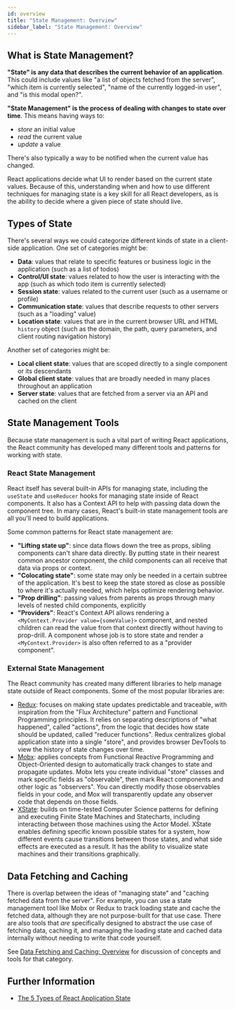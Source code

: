```yaml
---
id: overview
title: "State Management: Overview"
sidebar_label: "State Management: Overview"
---
```


## What is State Management?

**"State" is any data that describes the current behavior of an application**.  This could include values like "a list of objects fetched from the server", "which item is currently selected", "name of the currently logged-in user", and "is this modal open?".

**"State Management" is the process of dealing with changes to state over time**.  This means having ways to:

- *store* an initial value
- *read* the current value
- *update* a value

There's also typically a way to be notified when the current value has changed.

React applications decide what UI to render based on the current state values.  Because of this, understanding when and how to use different techniques for managing state is a key skill for all React developers, as is the ability to decide where a given piece of state should live.



## Types of State

There's several ways we could categorize different kinds of state in a client-side application.  One set of categories might be:

- **Data**: values that relate to specific features or business logic in the application (such as a list of todos)
- **Control/UI state**: values related to how the user is interacting with the app (such as which todo item is currently selected)
- **Session state**: values related to the current user (such as a username or profile)
- **Communication state**: values that describe requests to other servers (such as a "loading" value)
- **Location state**: values that are in the current browser URL and HTML `history` object (such as the domain, the path, query parameters, and client routing navigation history)

Another set of categories might be:

- **Local client state**: values that are scoped directly to a single component or its descendants
- **Global client state**: values that are broadly needed in many places throughout an application
- **Server state**: values that are fetched from a server via an API and cached on the client


## State Management Tools

Because state management is such a vital part of writing React applications, the React community has developed many different tools and patterns for working with state.  

### React State Management

React itself has several built-in APIs for managing state, including the `useState` and `useReducer` hooks for managing state inside of React components.  It also has a Context API to help with passing data down the component tree.  In many cases, React's built-in state management tools are all you'll need to build applications.

Some common patterns for React state management are:

- **"Lifting state up"**: since data flows down the tree as props, sibling components can't share data directly. By putting state in their nearest common ancestor component, the child components can all receive that data via props or context.
- **"Colocating state"**: some state may only be needed in a certain subtree of the application.  It's best to keep the state stored as close as possible to where it's actually needed, which helps optimize rendering behavior.
- **"Prop drilling"**: passing values from parents as props through many levels of nested child components, explicitly
- **"Providers"**: React's Context API allows rendering a `<MyContext.Provider value={someValue}>` component, and nested children can read the value from that context directly without having to prop-drill. A component whose job is to store state and render a `<MyContext.Provider>` is also often referred to as a "provider component".

### External State Management

The React community has created many different libraries to help manage state outside of React components.  Some of the most popular libraries are:

- [Redux](./redux.mdx): focuses on making state updates predictable and traceable, with inspiration from the "Flux Architecture" pattern and Functional Programming principles.  It relies on separating descriptions of "what happened", called "actions", from the logic that decides how state should be updated, called "reducer functions".  Redux centralizes global application state into a single "store", and provides browser DevTools to view the history of state changes over time.
- [Mobx](./mobx.mdx): applies concepts from Functional Reactive Programming and Object-Oriented design to automatically track changes to state and propagate updates.  Mobx lets you create individual "store" classes and mark specific fields as "observable", then mark React components and other logic as "observers".  You can directly modify those observables fields in your code, and Mox will transparently update any observer code that depends on those fields.
- [XState](./xstate.mdx): builds on time-tested Computer Science patterns for defining and executing Finite State Machines and Statecharts, including interacting between those machines using the Actor Model.  XState enables defining specific known possible states for a system, how different events cause transitions between those states, and what side effects are executed as a result. It has the ability to visualize state machines and their transitions graphically.


## Data Fetching and Caching

There is overlap between the ideas of "managing state" and "caching fetched data from the server".  For example, you can use a state management tool like Mobx or Redux to track loading state and cache the fetched data, although they are not purpose-built for that use case.  There are also tools that _are_ specifically designed to abstract the use case of fetching data, caching it, and managing the loading state and cached data internally without needing to write that code yourself.  

See [Data Fetching and Caching: Overview](../data-fetching-caching/overview.mdx) for discussion of concepts and tools for that category.


## Further Information

- [The 5 Types of React Application State](http://jamesknelson.com/5-types-react-application-state/)

